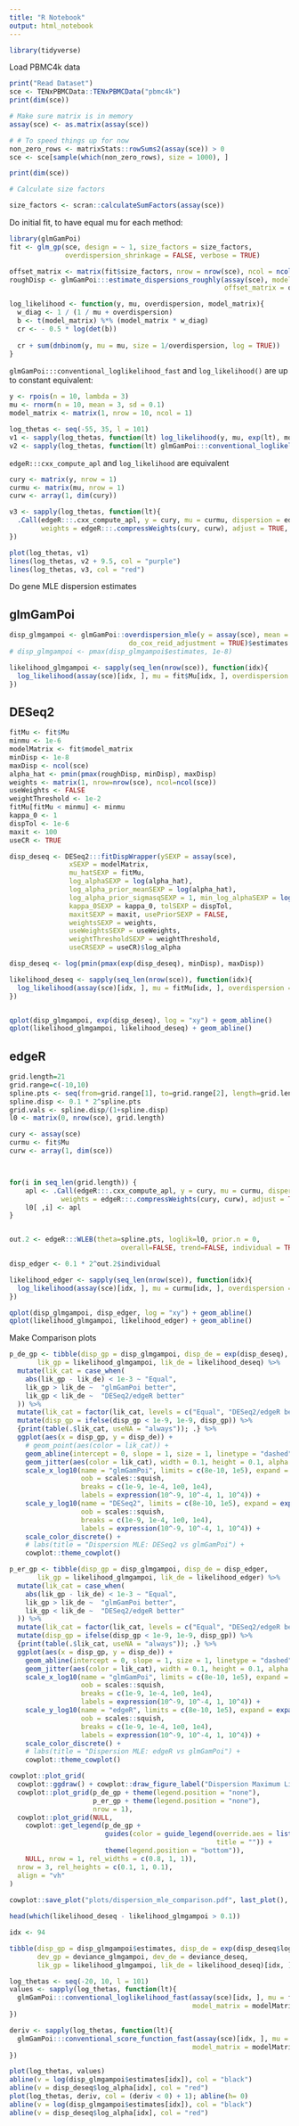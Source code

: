 ```yaml
---
title: "R Notebook"
output: html_notebook
---
```



```r
library(tidyverse)
```


Load PBMC4k data

```r
print("Read Dataset")
sce <- TENxPBMCData::TENxPBMCData("pbmc4k")
print(dim(sce))

# Make sure matrix is in memory
assay(sce) <- as.matrix(assay(sce))

# # To speed things up for now
non_zero_rows <- matrixStats::rowSums2(assay(sce)) > 0
sce <- sce[sample(which(non_zero_rows), size = 1000), ]

print(dim(sce))

# Calculate size factors

size_factors <- scran::calculateSumFactors(assay(sce))
```



Do initial fit, to have equal mu for each method:

```r
library(glmGamPoi)
fit <- glm_gp(sce, design = ~ 1, size_factors = size_factors, 
              overdispersion_shrinkage = FALSE, verbose = TRUE)

```


```r
offset_matrix <- matrix(fit$size_factors, nrow = nrow(sce), ncol = ncol(sce), byrow = TRUE)
roughDisp <- glmGamPoi:::estimate_dispersions_roughly(assay(sce), model_matrix = fit$model_matrix, 
                                                      offset_matrix = offset_matrix)
```


```r
log_likelihood <- function(y, mu, overdispersion, model_matrix){
  w_diag <- 1 / (1 / mu + overdispersion)
  b <- t(model_matrix) %*% (model_matrix * w_diag)
  cr <- - 0.5 * log(det(b))
  
  cr + sum(dnbinom(y, mu = mu, size = 1/overdispersion, log = TRUE))
}
```


`glmGamPoi:::conventional_loglikelihood_fast` and `log_likelihood()` are up to constant equivalent:

```r
y <- rpois(n = 10, lambda = 3)
mu <- rnorm(n = 10, mean = 3, sd = 0.1)
model_matrix <- matrix(1, nrow = 10, ncol = 1)

log_thetas <- seq(-55, 35, l = 101)
v1 <- sapply(log_thetas, function(lt) log_likelihood(y, mu, exp(lt), model_matrix))
v2 <- sapply(log_thetas, function(lt) glmGamPoi:::conventional_loglikelihood_fast(y, mu, lt, model_matrix, do_cr_adj = TRUE))

```

`edgeR:::cxx_compute_apl` and `log_likelihood` are equivalent

```r
cury <- matrix(y, nrow = 1)
curmu <- matrix(mu, nrow = 1)
curw <- array(1, dim(cury))

v3 <- sapply(log_thetas, function(lt){
  .Call(edgeR:::.cxx_compute_apl, y = cury, mu = curmu, dispersion = edgeR:::.compressDispersions(cury, exp(lt)), 
        weights = edgeR:::.compressWeights(cury, curw), adjust = TRUE, design = model_matrix)
})

plot(log_thetas, v1)
lines(log_thetas, v2 + 9.5, col = "purple")
lines(log_thetas, v3, col = "red")
```




Do gene MLE dispersion estimates

## glmGamPoi

```r
disp_glmgampoi <- glmGamPoi::overdispersion_mle(y = assay(sce), mean = fit$Mu, model_matrix = fit$model_matrix,
                              do_cox_reid_adjustment = TRUE)$estimates
# disp_glmgampoi <- pmax(disp_glmgampoi$estimates, 1e-8)

likelihood_glmgampoi <- sapply(seq_len(nrow(sce)), function(idx){
  log_likelihood(assay(sce)[idx, ], mu = fit$Mu[idx, ], overdispersion = disp_glmgampoi[idx], model_matrix = fit$model_matrix)
})

```



## DESeq2

```r
fitMu <- fit$Mu
minmu <- 1e-6
modelMatrix <- fit$model_matrix
minDisp <- 1e-8
maxDisp <- ncol(sce)
alpha_hat <- pmin(pmax(roughDisp, minDisp), maxDisp)
weights <- matrix(1, nrow=nrow(sce), ncol=ncol(sce))
useWeights <- FALSE
weightThreshold <- 1e-2
fitMu[fitMu < minmu] <- minmu
kappa_0 <- 1
dispTol <- 1e-6
maxit <- 100
useCR <- TRUE

disp_deseq <- DESeq2:::fitDispWrapper(ySEXP = assay(sce),
               xSEXP = modelMatrix,
               mu_hatSEXP = fitMu,
               log_alphaSEXP = log(alpha_hat),
               log_alpha_prior_meanSEXP = log(alpha_hat),
               log_alpha_prior_sigmasqSEXP = 1, min_log_alphaSEXP = log(minDisp/10),
               kappa_0SEXP = kappa_0, tolSEXP = dispTol,
               maxitSEXP = maxit, usePriorSEXP = FALSE,
               weightsSEXP = weights,
               useWeightsSEXP = useWeights,
               weightThresholdSEXP = weightThreshold,
               useCRSEXP = useCR)$log_alpha

disp_deseq <- log(pmin(pmax(exp(disp_deseq), minDisp), maxDisp))

likelihood_deseq <- sapply(seq_len(nrow(sce)), function(idx){
  log_likelihood(assay(sce)[idx, ], mu = fitMu[idx, ], overdispersion = exp(disp_deseq[idx]), model_matrix = modelMatrix)
})



```


```r
qplot(disp_glmgampoi, exp(disp_deseq), log = "xy") + geom_abline()
qplot(likelihood_glmgampoi, likelihood_deseq) + geom_abline()
```


## edgeR 

```r

grid.length=21
grid.range=c(-10,10)
spline.pts <- seq(from=grid.range[1], to=grid.range[2], length=grid.length)
spline.disp <- 0.1 * 2^spline.pts
grid.vals <- spline.disp/(1+spline.disp)
l0 <- matrix(0, nrow(sce), grid.length)

cury <- assay(sce)
curmu <- fit$Mu
curw <- array(1, dim(sce))



for(i in seq_len(grid.length)) {
	apl <- .Call(edgeR:::.cxx_compute_apl, y = cury, mu = curmu, dispersion = edgeR:::.compressDispersions(cury, spline.disp[i]), 
             weights = edgeR:::.compressWeights(cury, curw), adjust = TRUE, design = fit$model_matrix)
	l0[ ,i] <- apl
}


out.2 <- edgeR:::WLEB(theta=spline.pts, loglik=l0, prior.n = 0,
			                overall=FALSE, trend=FALSE, individual = TRUE)

disp_edger <- 0.1 * 2^out.2$individual

likelihood_edger <- sapply(seq_len(nrow(sce)), function(idx){
  log_likelihood(assay(sce)[idx, ], mu = curmu[idx, ], overdispersion = disp_edger[idx], model_matrix = fit$model_matrix)
})

```


```r
qplot(disp_glmgampoi, disp_edger, log = "xy") + geom_abline()
qplot(likelihood_glmgampoi, likelihood_edger) + geom_abline()
```




Make Comparison plots




```r
p_de_gp <- tibble(disp_gp = disp_glmgampoi, disp_de = exp(disp_deseq),
       lik_gp = likelihood_glmgampoi, lik_de = likelihood_deseq) %>%
  mutate(lik_cat = case_when(
    abs(lik_gp - lik_de) < 1e-3 ~ "Equal",
    lik_gp > lik_de ~  "glmGamPoi better", 
    lik_gp < lik_de ~  "DESeq2/edgeR better"
  )) %>%
  mutate(lik_cat = factor(lik_cat, levels = c("Equal", "DESeq2/edgeR better", "glmGamPoi better"), ordered = TRUE)) %>%
  mutate(disp_gp = ifelse(disp_gp < 1e-9, 1e-9, disp_gp)) %>%
  {print(table(.$lik_cat, useNA = "always")); .} %>%
  ggplot(aes(x = disp_gp, y = disp_de)) +
    # geom_point(aes(color = lik_cat)) +
    geom_abline(intercept = 0, slope = 1, size = 1, linetype = "dashed") +
    geom_jitter(aes(color = lik_cat), width = 0.1, height = 0.1, alpha = 0.6, size = 0.1) +
    scale_x_log10(name = "glmGamPoi", limits = c(8e-10, 1e5), expand = expansion(add = c(0, 0)), 
                  oob = scales::squish,
                  breaks = c(1e-9, 1e-4, 1e0, 1e4),
                  labels = expression(10^-9, 10^-4, 1, 10^4)) + 
    scale_y_log10(name = "DESeq2", limits = c(8e-10, 1e5), expand = expansion(add = c(0, 0)), 
                  oob = scales::squish,
                  breaks = c(1e-9, 1e-4, 1e0, 1e4),
                  labels = expression(10^-9, 10^-4, 1, 10^4)) +
    scale_color_discrete() +
    # labs(title = "Dispersion MLE: DESeq2 vs glmGamPoi") +
    cowplot::theme_cowplot()
```


```r
p_er_gp <- tibble(disp_gp = disp_glmgampoi, disp_de = disp_edger,
       lik_gp = likelihood_glmgampoi, lik_de = likelihood_edger) %>%
  mutate(lik_cat = case_when(
    abs(lik_gp - lik_de) < 1e-3 ~ "Equal",
    lik_gp > lik_de ~  "glmGamPoi better", 
    lik_gp < lik_de ~  "DESeq2/edgeR better"
  )) %>%
  mutate(lik_cat = factor(lik_cat, levels = c("Equal", "DESeq2/edgeR better", "glmGamPoi better"), ordered = TRUE)) %>%
  mutate(disp_gp = ifelse(disp_gp < 1e-9, 1e-9, disp_gp)) %>%
  {print(table(.$lik_cat, useNA = "always")); .} %>%
  ggplot(aes(x = disp_gp, y = disp_de)) +
    geom_abline(intercept = 0, slope = 1, size = 1, linetype = "dashed") +
    geom_jitter(aes(color = lik_cat), width = 0.1, height = 0.1, alpha = 0.6, size = 0.1) +
    scale_x_log10(name = "glmGamPoi", limits = c(8e-10, 1e5), expand = expansion(add = c(0, 0)), 
                  oob = scales::squish,
                  breaks = c(1e-9, 1e-4, 1e0, 1e4),
                  labels = expression(10^-9, 10^-4, 1, 10^4)) + 
    scale_y_log10(name = "edgeR", limits = c(8e-10, 1e5), expand = expansion(add = c(0, 0)), 
                  oob = scales::squish,
                  breaks = c(1e-9, 1e-4, 1e0, 1e4),
                  labels = expression(10^-9, 10^-4, 1, 10^4)) +
    scale_color_discrete() +
    # labs(title = "Dispersion MLE: edgeR vs glmGamPoi") +
    cowplot::theme_cowplot()
```






```r
cowplot::plot_grid(
  cowplot::ggdraw() + cowplot::draw_figure_label("Dispersion Maximum Likelihood estimates", size = 20),
  cowplot::plot_grid(p_de_gp + theme(legend.position = "none"),
                     p_er_gp + theme(legend.position = "none"),
                     nrow = 1),
  cowplot::plot_grid(NULL,
    cowplot::get_legend(p_de_gp + 
                        guides(color = guide_legend(override.aes = list(alpha = 1, size = 3),
                                                    title = "")) +
                        theme(legend.position = "bottom")),
    NULL, nrow = 1, rel_widths = c(0.8, 1, 1)),
  nrow = 3, rel_heights = c(0.1, 1, 0.1),
  align = "vh"
)
  
cowplot::save_plot("plots/dispersion_mle_comparison.pdf", last_plot(), nrow = 1, ncol = 2, base_asp = 0.9)
```







































```r
head(which(likelihood_deseq - likelihood_glmgampoi > 0.1))

idx <- 94
```



```r
tibble(disp_gp = disp_glmgampoi$estimates, disp_de = exp(disp_deseq$log_alpha),
       dev_gp = deviance_glmgampoi, dev_de = deviance_deseq,
       lik_gp = likelihood_glmgampoi, lik_de = likelihood_deseq)[idx, ]

```



```r

log_thetas <- seq(-20, 10, l = 101)
values <- sapply(log_thetas, function(lt){
  glmGamPoi:::conventional_loglikelihood_fast(assay(sce)[idx, ], mu = fitMu[idx, ], log_theta = lt,
                                              model_matrix = modelMatrix, do_cr_adj = TRUE)
})

deriv <- sapply(log_thetas, function(lt){
  glmGamPoi:::conventional_score_function_fast(assay(sce)[idx, ], mu = fitMu[idx, ], log_theta = lt,
                                              model_matrix = modelMatrix, do_cr_adj = TRUE)
})

plot(log_thetas, values)
abline(v = log(disp_glmgampoi$estimates[idx]), col = "black")
abline(v = disp_deseq$log_alpha[idx], col = "red")
plot(log_thetas, deriv, col = (deriv < 0) + 1); abline(h= 0)
abline(v = log(disp_glmgampoi$estimates[idx]), col = "black")
abline(v = disp_deseq$log_alpha[idx], col = "red")
```



